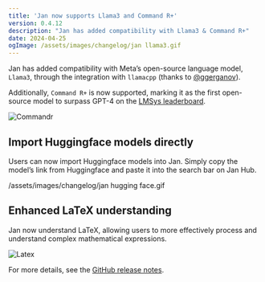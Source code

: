 ```yaml
---
title: 'Jan now supports Llama3 and Command R+'
version: 0.4.12
description: "Jan has added compatibility with Llama3 & Command R+"
date: 2024-04-25
ogImage: /assets/images/changelog/jan llama3.gif
---
```



<ChangelogHeader/>

Jan has added compatibility with Meta’s open-source language model, `Llama3`, through the integration with `llamacpp` (thanks to [@ggerganov](https://github.com/ggerganov)). 

Additionally, `Command R+` is now supported, marking it as the first open-source model to surpass GPT-4 on the [LMSys leaderboard](https://chat.lmsys.org/?leaderboard).

![Commandr](/assets/images/changelog/jan_cohere_commandr.gif)

## Import Huggingface models directly

Users can now import Huggingface models into Jan. Simply copy the model’s link from Huggingface and paste it into the search bar on Jan Hub.

/assets/images/changelog/jan hugging face.gif

## Enhanced LaTeX understanding

Jan now understand LaTeX, allowing users to more effectively process and understand complex mathematical expressions. 

![Latex](/assets/images/changelog/jan_update_latex.gif)

For more details, see the [GitHub release notes](https://github.com/janhq/jan/releases/tag/v0.4.12).

